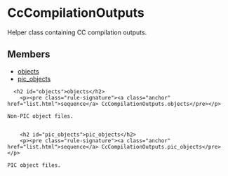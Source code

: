 <html devsite>
<head>
  <meta name="project_path" value="/_project.yaml">
  <meta name="book_path" value="/versions/6.3.0/_book.yaml">
</head>
<body>

<h1 class="page-title" id="modules.CcCompilationOutputs">CcCompilationOutputs</h1>

<!-- {% raw %} -->

Helper class containing CC compilation outputs.

<h2>Members</h2>
<ul>
    <li>
    <a href="#objects">objects</a>
  </li>
      <li>
    <a href="#pic_objects">pic_objects</a>
  </li>
  </ul>

      <h2 id="objects">objects</h2>
        <p><pre class="rule-signature"><a class="anchor" href="list.html">sequence</a> CcCompilationOutputs.objects</pre></p>

    Non-PIC object files.


        <h2 id="pic_objects">pic_objects</h2>
        <p><pre class="rule-signature"><a class="anchor" href="list.html">sequence</a> CcCompilationOutputs.pic_objects</pre></p>

    PIC object files.



</body>
</html>

<!-- {% endraw %} -->
